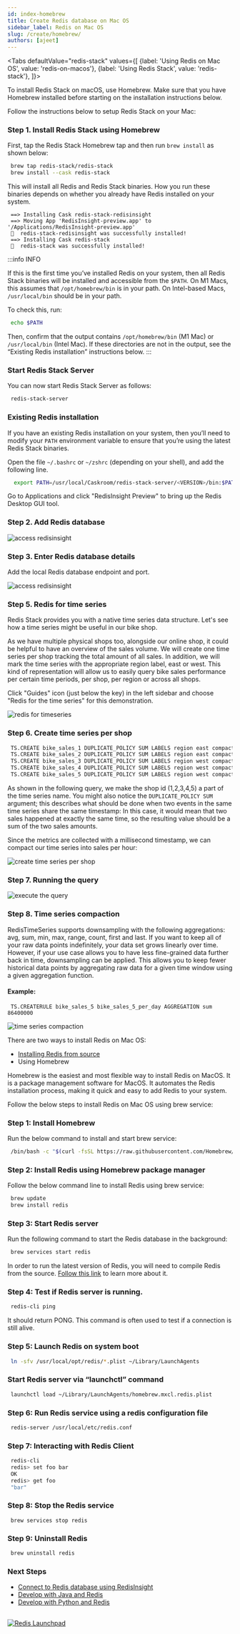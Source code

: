 ```yaml
---
id: index-homebrew
title: Create Redis database on Mac OS 
sidebar_label: Redis on Mac OS
slug: /create/homebrew/
authors: [ajeet]
---
```






<Tabs
  defaultValue="redis-stack"
  values={[
    {label: 'Using Redis on Mac OS', value: 'redis-on-macos'},
    {label: 'Using Redis Stack', value: 'redis-stack'},
  ]}>
  <TabItem value="redis-stack">


To install Redis Stack on macOS, use Homebrew. Make sure that you have Homebrew installed before starting on the installation instructions below.



Follow the instructions below to setup Redis Stack on your Mac:

### Step 1. Install Redis Stack using Homebrew

First, tap the Redis Stack Homebrew tap and then run `brew install` as shown below:

 ```bash
  brew tap redis-stack/redis-stack
  brew install --cask redis-stack
 ```

This will install all Redis and Redis Stack binaries. How you run these binaries depends on whether you already have Redis installed on your system.


 ```
  ==> Installing Cask redis-stack-redisinsight
  ==> Moving App 'RedisInsight-preview.app' to '/Applications/RedisInsight-preview.app'
  🍺  redis-stack-redisinsight was successfully installed!
  ==> Installing Cask redis-stack
  🍺  redis-stack was successfully installed!
 ```

:::info INFO

If this is the first time you’ve installed Redis on your system, then all Redis Stack binaries will be installed and accessible from the `$PATH`. On M1 Macs, this assumes that `/opt/homebrew/bin` is in your path. On Intel-based Macs, `/usr/local/bin` should be in your path.

To check this, run:

 ```bash
  echo $PATH
 ```


Then, confirm that the output contains `/opt/homebrew/bin` (M1 Mac) or `/usr/local/bin` (Intel Mac). If these directories are not in the output, see the “Existing Redis installation” instructions below.
:::

### Start Redis Stack Server

You can now start Redis Stack Server as follows:

 ```bash
  redis-stack-server
 ```

### Existing Redis installation

If you have an existing Redis installation on your system, then you’ll need to modify your `PATH` environment variable to ensure that you’re using the latest Redis Stack binaries.

Open the file `~/.bashrc` or `~/zshrc` (depending on your shell), and add the following line.


 ```bash
   export PATH=/usr/local/Caskroom/redis-stack-server/<VERSION>/bin:$PATH
 ```


Go to Applications and click "RedisInsight Preview" to bring up the Redis Desktop GUI tool.




### Step 2. Add Redis database

![access redisinsight](images/add_database.png)


### Step 3. Enter Redis database details

Add the local Redis database endpoint and port.


![access redisinsight](images/testredis1.png)


### Step 5. Redis for time series


Redis Stack provides you with a native time series data structure. Let's see how a time series might be useful in our bike shop.

As we have multiple physical shops too, alongside our online shop, it could be helpful to have an overview of the sales volume. We will create one time series per shop tracking the total amount of all sales. In addition, we will mark the time series with the appropriate region label, east or west. This kind of representation will allow us to easily query bike sales performance per certain time periods, per shop, per region or across all shops.


Click "Guides" icon (just below the key) in the left sidebar and choose "Redis for the time series" for this demonstration.


![redis for timeseries](images/testredis2.png)

### Step 6. Create time series per shop


 ```bash
  TS.CREATE bike_sales_1 DUPLICATE_POLICY SUM LABELS region east compacted no
  TS.CREATE bike_sales_2 DUPLICATE_POLICY SUM LABELS region east compacted no
  TS.CREATE bike_sales_3 DUPLICATE_POLICY SUM LABELS region west compacted no
  TS.CREATE bike_sales_4 DUPLICATE_POLICY SUM LABELS region west compacted no
  TS.CREATE bike_sales_5 DUPLICATE_POLICY SUM LABELS region west compacted no
 ```
As shown in the following query, we make the shop id (1,2,3,4,5) a part of the time series name. You might also notice the `DUPLICATE_POLICY SUM` argument; this describes what should be done when two events in the same time series share the same timestamp: In this case, it would mean that two sales happened at exactly the same time, so the resulting value should be a sum of the two sales amounts.

Since the metrics are collected with a millisecond timestamp, we can compact our time series into sales per hour:

![create time series per shop](images/testredis3.png)

### Step 7. Running the query

![execute the query](images/testredis4.png)

### Step 8. Time series compaction

RedisTimeSeries supports downsampling with the following aggregations: avg, sum, min, max, range, count, first and last. If you want to keep all of your raw data points indefinitely, your data set grows linearly over time. However, if your use case allows you to have less fine-grained data further back in time, downsampling can be applied. This allows you to keep fewer historical data points by aggregating raw data for a given time window using a given aggregation function.

#### Example:


 ```
  TS.CREATERULE bike_sales_5 bike_sales_5_per_day AGGREGATION sum 86400000
 ```

![time series compaction](images/testredis6.png)


</TabItem>
<TabItem value="redis-on-macos">

There are two ways to install Redis on Mac OS:

- [Installing Redis from source](/create/from-source/)
- Using Homebrew

Homebrew is the easiest and most flexible way to install Redis on MacOS. It is a package management software for MacOS.
It automates the Redis installation process, making it quick and easy to add Redis to your system. 

Follow the below steps to install Redis on Mac OS using brew service:


### Step 1: Install Homebrew

Run the below command to install and start brew service:


 ```bash
  /bin/bash -c "$(curl -fsSL https://raw.githubusercontent.com/Homebrew/install/HEAD/install.sh)"
 ```

### Step 2: Install Redis using Homebrew package manager

Follow the below command line to install Redis using brew service:
 
 ```bash
  brew update
  brew install redis
 ```


### Step 3: Start Redis server


Run the following command to start the Redis database in the background:

 ```bash
  brew services start redis
 ```

In order to run the latest version of Redis, you will need to compile Redis from the source.
[Follow this link](/create/from-source/) to learn more about it.


### Step 4: Test if Redis server is running.

 ```bash
  redis-cli ping
 ```

It should return PONG. This command is often used to test if a connection is still alive.

### Step 5: Launch Redis on system boot


 ```bash
  ln -sfv /usr/local/opt/redis/*.plist ~/Library/LaunchAgents
 ```

### Start Redis server via “launchctl” command

```bash
 launchctl load ~/Library/LaunchAgents/homebrew.mxcl.redis.plist
```

### Step 6: Run Redis service using a redis configuration file 

 ```bash
  redis-server /usr/local/etc/redis.conf
 ```

### Step 7: Interacting with Redis Client

 ```bash
  redis-cli
  redis> set foo bar
  OK
  redis> get foo
  "bar"
 ``` 




### Step 8: Stop the Redis service

 ```
  brew services stop redis
 ```

### Step 9: Uninstall Redis 

 ```bash
  brew uninstall redis
 ```


### Next Steps


- [Connect to Redis database using RedisInsight](/explore/redisinsight)
- [Develop with Java and Redis](/develop/java)
- [Develop with Python and Redis](/develop/python)

</TabItem>
</Tabs> 



##

<div>
<a href="https://launchpad.redis.com" target="_blank" rel="noopener" className="link"> <img src="/img/launchpad.png"  className="thumb" loading="lazy" alt="Redis Launchpad" /></a>
</div>
